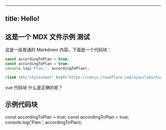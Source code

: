    

---
title: Hello!
---

## 这是一个 MDX 文件示例 测试

这是一段普通的 Markdown 内容，下面是一个代码块：
```javascript {line-numbers}
const accordingToPlan = true;
const accordingToPlan = true;
console.log('Plan:', accordingToPlan);
```
```html
<link rel="stylesheet" href="https://cdnjs.cloudflare.com/ajax/libs/highlight.js/11.11.0/styles/github-dark.min.css">
```
 vue 代码块 什么是正确的呢？
 
## 示例代码块
<CodeBlock language="javascript" highlightLines="1">
  const accordingToPlan = true;
  const accordingToPlan = true;
  console.log('Plan:', accordingToPlan);
</CodeBlock>
 